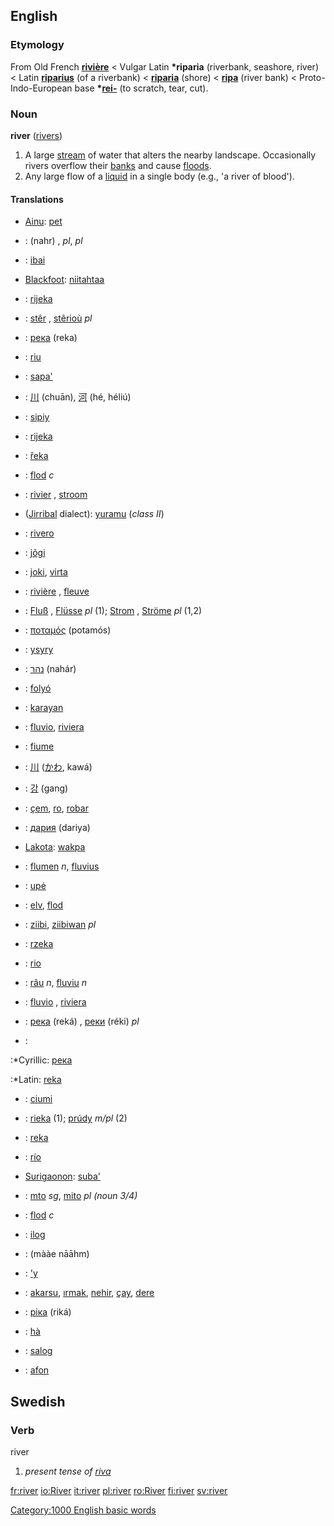 ==English==
=== Etymology ===
From Old French '''[[rivière]]''' < Vulgar Latin '''*riparia''' (riverbank, seashore, river) < Latin '''[[riparius]]''' (of a riverbank) < '''[[riparia]]''' (shore) < '''[[ripa]]''' (river bank) < Proto-Indo-European base '''*[[rei-]]''' (to scratch, tear, cut).

=== Noun ===
'''river''' ([[rivers]])

#A large [[stream]] of water that alters the nearby landscape. Occasionally rivers overflow their [[bank]]s and cause [[flood]]s.
#Any large flow of a [[liquid]] in a single body (e.g., 'a river of blood').

==== Translations ====
{{top}}
*[[Ainu]]: [[pet#Ainu|pet]]
*{{ar}}: {{ARchar|[[نهر|نَهْر]]}} (nahr) {{m}}, {{ARchar|[[انهار|أنْهَار]]}} {{IPAchar|(’anháːr)}} ''pl'', {{ARchar|[[انهر|أنْهُر]]}} {{IPAchar|(’ánhur)}} ''pl''
*{{eu}}: [[ibai]]
*[[Blackfoot]]: [[niitahtaa]]
*{{bos}}: [[rijeka]] {{f}}
*{{br}}: [[stêr]] {{f}}, [[stêrioù]] ''pl''
*{{bg}}: [[река]] (reka) {{f}}
*{{ca}}: [[riu]] {{m}}
*{{ceb}}: [[sapa']]
*{{zh}}: [[川]] (chuān), [[河]] (hé, héliú)
*{{cr}}: [[sipiy]]
*{{hr}}: [[rijeka]] {{f}}
*{{cs}}: [[řeka]] {{f}}
*{{da}}: [[flod]] ''c''
*{{nl}}: [[rivier]] {{m}}, [[stroom]] {{m}}
*{{dbl}} ([[Jirribal]] dialect): [[yuramu]] (''class II'')
*{{eo}}: [[rivero]]
*{{et}}: [[jõgi#Estonian|jõgi]]
*{{fi}}: [[joki]], [[virta]]
*{{fr}}: [[rivière]] {{f}}, [[fleuve]] {{m}}
*{{de}}: [[Fluß]] {{m}}, [[Flüsse]] ''pl'' (1); [[Strom]] {{m}}, [[Ströme]] ''pl'' (1,2)
*{{gr}}: [[ποταμός]] (potamós) {{m}}
*{{gn}}: [[ysyry]]
*{{he}}: [[נהר]] (nahár) {{m}}
*{{hu}}: [[folyó]]
*{{ilo}}: [[karayan]]
*{{ia}}: [[fluvio]], [[riviera]]
*{{it}}: [[fiume]] {{m}}
*{{jp}}: [[川]] ([[かわ]], kawá)
*{{ko}}: [[강]] (gang)
{{mid}}
*{{ku}}: [[çem]], [[ro]], [[robar]]
*{{ky}}: [[дария]] (dariya)
*[[Lakota]]: [[wakpa]]
*{{la}}: [[flumen]] ''n'', [[fluvius]] {{m}}
*{{lt}}: [[upė]] {{f}}
*{{no}}: [[elv]], [[flod]]
*{{oj}}: [[ziibi]], [[ziibiwan]] ''pl''
*{{pl}}: [[rzeka]] {{f}}
*{{pt}}: [[rio]] {{m}}
*{{ro}}: [[râu]] ''n'', [[fluviu]] ''n''
*{{ra}}: [[fluvio]] {{m}}, [[riviera]] {{f}}
*{{ru}}: [[река]] (reká) {{f}}, [[реки]] (réki) ''pl''
*{{sr}}: 
:*Cyrillic: [[река]] {{f}}
:*Latin: [[reka]] {{f}}
*{{scn}}: [[ciumi]] {{m}}
*{{sk}}: [[rieka#Slovak|rieka]] {{f}} (1); [[prúd#Slovak|prúdy]] ''m/pl'' (2)
*{{sl}}: [[reka]] {{f}}
*{{es}}: [[río]] {{m}}
*[[Surigaonon]]: [[suba']]
*{{sw}}: [[mto]] ''sg'', [[mito]] ''pl (noun 3/4)''
*{{sv}}: [[flod]] ''c''
*{{tl}}: [[ilog]]
*{{th}}: {{THchar|[[แม่น้ำ]]}} (mààe nāāhm)
*{{tpn}}: [['y]]
*{{tr}}: [[akarsu]], [[ırmak]], [[nehir]], [[çay]], [[dere]]
*{{ua}}: [[ріка]] (riká) {{f}}
*{{vi}}: [[hà]]
*{{war}}: [[salog]]
*{{cy}}: [[afon]]
{{bottom}}

==Swedish==
===Verb===
;river
#''present tense of [[riva]]''

[[Category:1000 English basic words]]

[[fr:river]]
[[io:River]]
[[it:river]]
[[pl:river]]
[[ro:River]]
[[fi:river]]
[[sv:river]]
